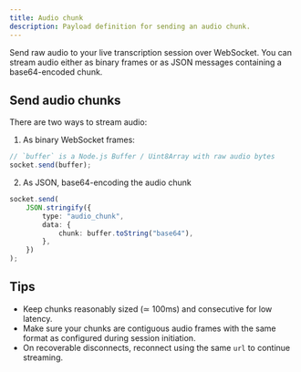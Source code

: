 ```yaml
---
title: Audio chunk
description: Payload definition for sending an audio chunk.
---
```


Send raw audio to your live transcription session over WebSocket. You can stream audio either as binary frames or as JSON messages containing a base64-encoded chunk.

## Send audio chunks

There are two ways to stream audio:

1. As binary WebSocket frames:

```ts
// `buffer` is a Node.js Buffer / Uint8Array with raw audio bytes
socket.send(buffer);
```

2. As JSON, base64-encoding the audio chunk

```ts
socket.send(
	JSON.stringify({
		type: "audio_chunk",
		data: {
			chunk: buffer.toString("base64"),
		},
	})
);
```

## Tips

-   Keep chunks reasonably sized (≃ 100ms) and consecutive for low latency.
-   Make sure your chunks are contiguous audio frames with the same format as configured during session initiation.
-   On recoverable disconnects, reconnect using the same `url` to continue streaming.
